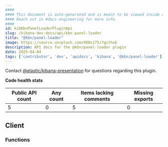 ```yaml
---
####
#### This document is auto-generated and is meant to be viewed inside our experimental, new docs system.
#### Reach out in #docs-engineering for more info.
####
id: kibKbnPanelLoaderPluginApi
slug: /kibana-dev-docs/api/kbn-panel-loader
title: "@kbn/panel-loader"
image: https://source.unsplash.com/400x175/?github
description: API docs for the @kbn/panel-loader plugin
date: 2025-04-04
tags: ['contributor', 'dev', 'apidocs', 'kibana', '@kbn/panel-loader']
---
```




Contact [@elastic/kibana-presentation](https://github.com/orgs/elastic/teams/kibana-presentation) for questions regarding this plugin.

**Code health stats**

| Public API count  | Any count | Items lacking comments | Missing exports |
|-------------------|-----------|------------------------|-----------------|
| 5 | 0 | 5 | 0 |

## Client

### Functions
<DocDefinitionList data={kbnPanelLoaderObj.client.functions}/>

